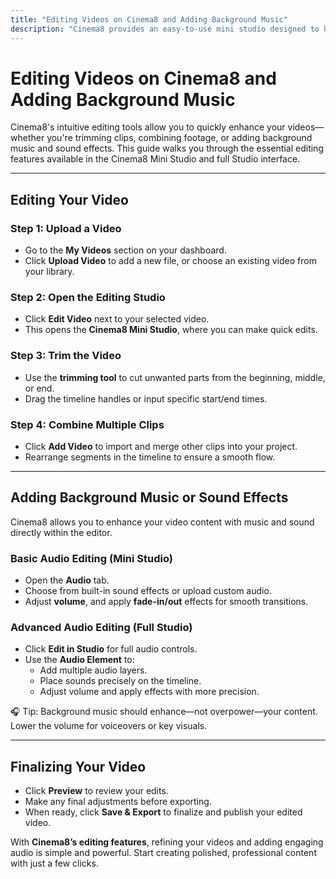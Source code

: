 ```yaml
---
title: "Editing Videos on Cinema8 and Adding Background Music"
description: "Cinema8 provides an easy-to-use mini studio designed to help you make quick and effective edits to your videos. Whether you need to trim, combine clips, or add background music and sound effects, the editing tools are built to handle essential adjustments with ease. Follow this guide to learn how to edit videos and enhance them with audio on Cinema8."
---
```



# Editing Videos on Cinema8 and Adding Background Music

Cinema8's intuitive editing tools allow you to quickly enhance your videos—whether you're trimming clips, combining footage, or adding background music and sound effects. This guide walks you through the essential editing features available in the Cinema8 Mini Studio and full Studio interface.

---

## Editing Your Video

<Steps>

### Step 1: Upload a Video

- Go to the **My Videos** section on your dashboard.
- Click **Upload Video** to add a new file, or choose an existing video from your library.

### Step 2: Open the Editing Studio

- Click **Edit Video** next to your selected video.
- This opens the **Cinema8 Mini Studio**, where you can make quick edits.

### Step 3: Trim the Video

- Use the **trimming tool** to cut unwanted parts from the beginning, middle, or end.
- Drag the timeline handles or input specific start/end times.

### Step 4: Combine Multiple Clips

- Click **Add Video** to import and merge other clips into your project.
- Rearrange segments in the timeline to ensure a smooth flow.

</Steps>

---

## Adding Background Music or Sound Effects

Cinema8 allows you to enhance your video content with music and sound directly within the editor.

### Basic Audio Editing (Mini Studio)

- Open the **Audio** tab.
- Choose from built-in sound effects or upload custom audio.
- Adjust **volume**, and apply **fade-in/out** effects for smooth transitions.

### Advanced Audio Editing (Full Studio)

- Click **Edit in Studio** for full audio controls.
- Use the **Audio Element** to:
  - Add multiple audio layers.
  - Place sounds precisely on the timeline.
  - Adjust volume and apply effects with more precision.

<Callout type="info">
🎧 Tip: Background music should enhance—not overpower—your content. Lower the volume for voiceovers or key visuals.
</Callout>

---

## Finalizing Your Video

- Click **Preview** to review your edits.
- Make any final adjustments before exporting.
- When ready, click **Save & Export** to finalize and publish your edited video.

With **Cinema8’s editing features**, refining your videos and adding engaging audio is simple and powerful. Start creating polished, professional content with just a few clicks.
